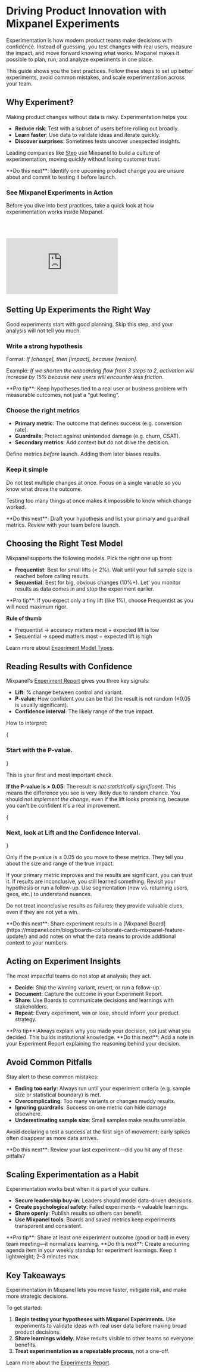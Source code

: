 
# Driving Product Innovation with Mixpanel Experiments

Experimentation is how modern product teams make decisions with confidence. Instead of guessing, you test changes with real users, measure the impact, and move forward knowing what works. Mixpanel makes it possible to plan, run, and analyze experiments in one place.

This guide shows you the best practices. Follow these steps to set up better experiments, avoid common mistakes, and scale experimentation across your team.

## Why Experiment?

Making product changes without data is risky. Experimentation helps you:

- **Reduce risk**: Test with a subset of users before rolling out broadly.
- **Learn faster**: Use data to validate ideas and iterate quickly.
- **Discover surprises**: Sometimes tests uncover unexpected insights.

Leading companies like [Step](https://mixpanel.com/customers/how-step-boosted-direct-deposits-by-14-with-mixpanels-experimentation/) use Mixpanel to build a culture of experimentation, moving quickly without losing customer trust.

<Callout>
    **Do this next**: Identify one upcoming product change you are unsure about and commit to testing it before launch.
</Callout>

### See Mixpanel Experiments in Action

Before you dive into best practices, take a quick look at how experimentation works inside Mixpanel.

<br></br>
<div
  style={{
    position: "relative",
    paddingBottom: "64.90384615384616%",
    height: 0,
  }}
>
  <p>
    <iframe
      src="https://www.youtube.com/embed/LZfIPCXcIPE?si=e7iWE_RvIHUXkUAy"
      frameBorder="0"
      webkitallowfullscreen="true"
      mozallowfullscreen="true"
      allowFullScreen
      style={{
        position: "absolute",
        top: 0,
        left: 0,
        width: "100%",
        height: "100%",
        borderRadius: "16px",
      }}
    ></iframe>
  </p>
</div>

## Setting Up Experiments the Right Way

Good experiments start with good planning. Skip this step, and your analysis will not tell you much.

### Write a strong hypothesis

Format: *If [change], then [impact], because [reason].*

Example: *If we shorten the onboarding flow from 3 steps to 2, activation will increase by 15% because new users will encounter less friction.*

<Callout type="info">
**Pro tip**: Keep hypotheses tied to a real user or business problem with measurable outcomes, not just a “gut feeling”.
</Callout>

### Choose the right metrics

- **Primary metric**: The outcome that defines success (e.g. conversion rate).
- **Guardrails**: Protect against unintended damage (e.g. churn, CSAT).
- **Secondary metrics**: Add context but do not drive the decision.

Define metrics *before* launch. Adding them later biases results.

### Keep it simple

Do not test multiple changes at once. Focus on a single variable so you know what drove the outcome.

Testing too many things at once makes it impossible to know which change worked.

<Callout>
**Do this next**: Draft your hypothesis and list your primary and guardrail metrics. Review with your team before launch.
</Callout>

## Choosing the Right Test Model

Mixpanel supports the following models. Pick the right one up front:

- **Frequentist**: Best for small lifts (< 2%). Wait until your full sample size is reached before calling results.
- **Sequential**: Best for big, obvious changes (10%+). Let' you monitor results as data comes in and stop the experiment earlier.

<Callout type="info">
**Pro tip**: If you expect only a tiny lift (like 1%), choose Frequentist as you will need maximum rigor.
</Callout>

**Rule of thumb**
- Frequentist → accuracy matters most + expected lift is low
- Sequential → speed matters most + expected lift is high

Learn more about [Experiment Model Types](/docs/reports/experiments#experiment-model-types).

## Reading Results with Confidence

Mixpanel's [Experiment Report](/docs/reports/experiments) gives you three key signals:

- **Lift**: % change between control and variant.
- **P-value**: How confident you can be that the result is not random (≤0.05 is usually significant).
- **Confidence interval**: The likely range of the true impact.

How to interpret:

<Steps>

{<h3>Start with the P-value.</h3>}

This is your first and most important check.

**If the P-value is > 0.05**: The result is *not statistically significant*. This means the difference you see is very likely due to random chance. You should *not implement the change*, even if the lift looks promising, because you can't be confident it's a real improvement.

{<h3>Next, look at Lift and the Confidence Interval.</h3>}

Only if the p-value is ≤ 0.05 do you move to these metrics. They tell you about the size and range of the true impact.

</Steps>

If your primary metric improves and the results are significant, you can trust it. If results are inconclusive, you still learned something. Revisit your hypothesis or run a follow-up. Use segmentation (new vs. returning users, geos, etc.) to understand nuances.

Do not treat inconclusive results as failures; they provide valuable clues, even if they are not yet a win.

<Callout>
**Do this next**: Share experiment results in a [Mixpanel Board](https://mixpanel.com/blog/boards-collaborate-cards-mixpanel-feature-update/) and add notes on what the data means to provide additional context to your numbers.
</Callout>

## Acting on Experiment Insights

The most impactful teams do not stop at analysis; they act.

- **Decide**: Ship the winning variant, revert, or run a follow-up.
- **Document**: Capture the outcome in your Experiment Report.
- **Share**: Use Boards to communicate decisions and learnings with stakeholders.
- **Repeat**: Every experiment, win or lose, should inform your product strategy.

<Callout type="info">
**Pro tip**:Always explain why you made your decision, not just what you decided. This builds institutional knowledge.
</Callout>

<Callout>
**Do this next**: Add a note in your Experiment Report explaining the reasoning behind your decision.
</Callout>

## Avoid Common Pitfalls

Stay alert to these common mistakes:

- **Ending too early**: Always run until your experiment criteria (e.g. sample size or statistical boundary) is met.
- **Overcomplicating**: Too many variants or changes muddy results.
- **Ignoring guardrails**: Success on one metric can hide damage elsewhere.
- **Underestimating sample size**: Small samples make results unreliable.

Avoid declaring a test a success at the first sign of movement; early spikes often disappear as more data arrives.

<Callout>
**Do this next**: Review your last experiment—did you hit any of these pitfalls?
</Callout>

## Scaling Experimentation as a Habit

Experimentation works best when it is part of your culture.

- **Secure leadership buy-in**: Leaders should model data-driven decisions.
- **Create psychological safety**: Failed experiments = valuable learnings.
- **Share openly**: Publish results so others can benefit.
- **Use Mixpanel tools**: Boards and saved metrics keep experiments transparent and consistent.

<Callout type="info">
    **Pro tip**: Share at least one experiment outcome (good or bad) in every team meeting—it normalizes learning.
</Callout>

<Callout>
**Do this next**: Create a recurring agenda item in your weekly standup for experiment learnings. Keep it lightweight; 2–3 minutes max.
</Callout>

## Key Takeaways

Experimentation in Mixpanel lets you move faster, mitigate risk, and make more strategic decisions. 

To get started:
1. **Begin testing your hypotheses with Mixpanel Experiments.** Use experiments to validate ideas with real user data before making broad product decisions.
2. **Share learnings widely.** Make results visible to other teams so everyone benefits.
3. **Treat experimentation as a repeatable process**, not a one-off.

Learn more about the [Experiments Report](/docs/reports/experiments).
